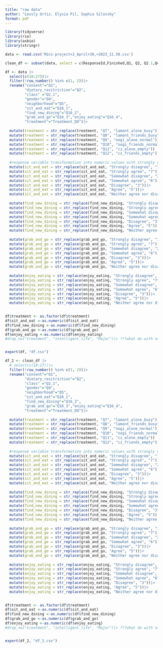 ```yaml
---
title: "raw data"
author: "Lessly Ortiz, Elysia Pil, Sophia Silovsky"
format: pdf
---
```



```r
library(tidyverse)
library(rio)
library(asbio)
library(stringr)
```

```r
data <- read.csv('Mini-project+2_April+30,+2023_11.50.csv')

clean_df <- subset(data, select = c(ResponseId,Finished,Q1, Q2, Q2.1,Q4, Q5, Q16_1, Q16_2,Q16_3,Q16_4,Treatment_DO))
```


```r
df <- data |> 
  select(c(18:27))|>
  filter(!row_number() %in% c(1, 2))|>
  rename("consent"="Q1", 
         "dietary_resitriction"="Q2", 
         "class" ="Q2.1", 
         "gender"="Q4", 
         "neighborhood"="Q5", 
         "sit_and_eat"="Q16_1", 
         "find_new_dining"="Q16_2", 
         "grab_and_go"="Q16_3","enjoy_eating"="Q16_4", 
         "treatment"="Treatment_DO")|>
  
  mutate(treatment = str_replace(treatment, "Q7", "lamont_alone_busy")) |>
  mutate(treatment = str_replace(treatment, "Q8", "lamont_friends_busy")) |>
  mutate(treatment = str_replace(treatment, "Q9", "nogi_alone_normal")) |>
  mutate(treatment = str_replace(treatment, "Q10", "nogi_friends_normal")) |>
  mutate(treatment = str_replace(treatment, "Q11", "cz_alone_empty")) |>
  mutate(treatment = str_replace(treatment, "Q12", "cz_friends_empty"))|>
  
  #response variable transformation into numeric values with strongly disagree=1 and strongly agree=7
  mutate(sit_and_eat = str_replace(sit_and_eat, "Strongly disagree", "1"))|>
  mutate(sit_and_eat = str_replace(sit_and_eat, "Strongly agree", "7"))|>
  mutate(sit_and_eat = str_replace(sit_and_eat, "Somewhat disagree", "2"))|>  
  mutate(sit_and_eat = str_replace(sit_and_eat, "Somewhat agree", "6"))|>  
  mutate(sit_and_eat = str_replace(sit_and_eat, "Disagree", "3"))|>  
  mutate(sit_and_eat = str_replace(sit_and_eat, "Agree", "5"))|>  
  mutate(sit_and_eat = str_replace(sit_and_eat, "Neither agree nor disagree", "4"))|>
  
  mutate(find_new_dining = str_replace(find_new_dining, "Strongly disagree", "1"))|>
  mutate(find_new_dining = str_replace(find_new_dining, "Strongly agree", "7"))|>
  mutate(find_new_dining = str_replace(find_new_dining, "Somewhat disagree", "2"))|>  
  mutate(find_new_dining = str_replace(find_new_dining, "Somewhat agree", "6"))|>  
  mutate(find_new_dining = str_replace(find_new_dining, "Disagree", "3"))|>  
  mutate(find_new_dining = str_replace(find_new_dining, "Agree", "5"))|>  
  mutate(find_new_dining = str_replace(find_new_dining, "Neither agree nor disagree", "4"))|>
  
  mutate(grab_and_go = str_replace(grab_and_go, "Strongly disagree", "1"))|>
  mutate(grab_and_go = str_replace(grab_and_go, "Strongly agree", "7"))|>
  mutate(grab_and_go = str_replace(grab_and_go, "Somewhat disagree", "2"))|>  
  mutate(grab_and_go = str_replace(grab_and_go, "Somewhat agree", "6"))|>  
  mutate(grab_and_go = str_replace(grab_and_go, "Disagree", "3"))|>  
  mutate(grab_and_go = str_replace(grab_and_go, "Agree", "5"))|>  
  mutate(grab_and_go = str_replace(grab_and_go, "Neither agree nor disagree", "4"))|>
  
  mutate(enjoy_eating = str_replace(enjoy_eating, "Strongly disagree", "1"))|>
  mutate(enjoy_eating = str_replace(enjoy_eating, "Strongly agree", "7"))|>
  mutate(enjoy_eating = str_replace(enjoy_eating, "Somewhat disagree", "2"))|>  
  mutate(enjoy_eating = str_replace(enjoy_eating, "Somewhat agree", "6"))|>  
  mutate(enjoy_eating = str_replace(enjoy_eating, "Disagree", "3"))|>  
  mutate(enjoy_eating = str_replace(enjoy_eating, "Agree", "5"))|>  
  mutate(enjoy_eating = str_replace(enjoy_eating, "Neither agree nor disagree", "4"))

  
df$treatment <- as.factor(df$treatment)
df$sit_and_eat <-as.numeric(df$sit_and_eat)
df$find_new_dining <-as.numeric(df$find_new_dining)
df$grab_and_go <-as.numeric(df$grab_and_go)
df$enjoy_eating <-as.numeric(df$enjoy_eating)
#drop_na("treatment", "intelligent_life", "Major")|> ???what do with na's???  


export(df, "df.csv")
```



```r
df_2 <- clean_df |> 
  # select(c(18:27))|>
  filter(!row_number() %in% c(1, 2))|>
  rename("consent"="Q1", 
         "dietary_resitriction"="Q2", 
         "class" ="Q2.1", 
         "gender"="Q4", 
         "neighborhood"="Q5", 
         "sit_and_eat"="Q16_1", 
         "find_new_dining"="Q16_2", 
         "grab_and_go"="Q16_3","enjoy_eating"="Q16_4", 
         "treatment"="Treatment_DO")|>
  
  mutate(treatment = str_replace(treatment, "Q7", "lamont_alone_busy")) |>
  mutate(treatment = str_replace(treatment, "Q8", "lamont_friends_busy")) |>
  mutate(treatment = str_replace(treatment, "Q9", "nogi_alone_normal")) |>
  mutate(treatment = str_replace(treatment, "Q10", "nogi_friends_normal")) |>
  mutate(treatment = str_replace(treatment, "Q11", "cz_alone_empty")) |>
  mutate(treatment = str_replace(treatment, "Q12", "cz_friends_empty"))|>
  
  #response variable transformation into numeric values with strongly disagree=1 and strongly agree=7
  mutate(sit_and_eat = str_replace(sit_and_eat, "Strongly disagree", "1"))|>
  mutate(sit_and_eat = str_replace(sit_and_eat, "Strongly agree", "7"))|>
  mutate(sit_and_eat = str_replace(sit_and_eat, "Somewhat disagree", "2"))|>  
  mutate(sit_and_eat = str_replace(sit_and_eat, "Somewhat agree", "6"))|>  
  mutate(sit_and_eat = str_replace(sit_and_eat, "Disagree", "3"))|>  
  mutate(sit_and_eat = str_replace(sit_and_eat, "Agree", "5"))|>  
  mutate(sit_and_eat = str_replace(sit_and_eat, "Neither agree nor disagree", "4"))|>
  
  mutate(find_new_dining = str_replace(find_new_dining, "Strongly disagree", "1"))|>
  mutate(find_new_dining = str_replace(find_new_dining, "Strongly agree", "7"))|>
  mutate(find_new_dining = str_replace(find_new_dining, "Somewhat disagree", "2"))|>  
  mutate(find_new_dining = str_replace(find_new_dining, "Somewhat agree", "6"))|>  
  mutate(find_new_dining = str_replace(find_new_dining, "Disagree", "3"))|>  
  mutate(find_new_dining = str_replace(find_new_dining, "Agree", "5"))|>  
  mutate(find_new_dining = str_replace(find_new_dining, "Neither agree nor disagree", "4"))|>
  
  mutate(grab_and_go = str_replace(grab_and_go, "Strongly disagree", "1"))|>
  mutate(grab_and_go = str_replace(grab_and_go, "Strongly agree", "7"))|>
  mutate(grab_and_go = str_replace(grab_and_go, "Somewhat disagree", "2"))|>  
  mutate(grab_and_go = str_replace(grab_and_go, "Somewhat agree", "6"))|>  
  mutate(grab_and_go = str_replace(grab_and_go, "Disagree", "3"))|>  
  mutate(grab_and_go = str_replace(grab_and_go, "Agree", "5"))|>  
  mutate(grab_and_go = str_replace(grab_and_go, "Neither agree nor disagree", "4"))|>
  
  mutate(enjoy_eating = str_replace(enjoy_eating, "Strongly disagree", "1"))|>
  mutate(enjoy_eating = str_replace(enjoy_eating, "Strongly agree", "7"))|>
  mutate(enjoy_eating = str_replace(enjoy_eating, "Somewhat disagree", "2"))|>  
  mutate(enjoy_eating = str_replace(enjoy_eating, "Somewhat agree", "6"))|>  
  mutate(enjoy_eating = str_replace(enjoy_eating, "Disagree", "3"))|>  
  mutate(enjoy_eating = str_replace(enjoy_eating, "Agree", "5"))|>  
  mutate(enjoy_eating = str_replace(enjoy_eating, "Neither agree nor disagree", "4"))

  
df$treatment <- as.factor(df$treatment)
df$sit_and_eat <-as.numeric(df$sit_and_eat)
df$find_new_dining <-as.numeric(df$find_new_dining)
df$grab_and_go <-as.numeric(df$grab_and_go)
df$enjoy_eating <-as.numeric(df$enjoy_eating)
#drop_na("treatment", "intelligent_life", "Major")|> ???what do with na's???  


export(df_2, "df_2.csv")
```